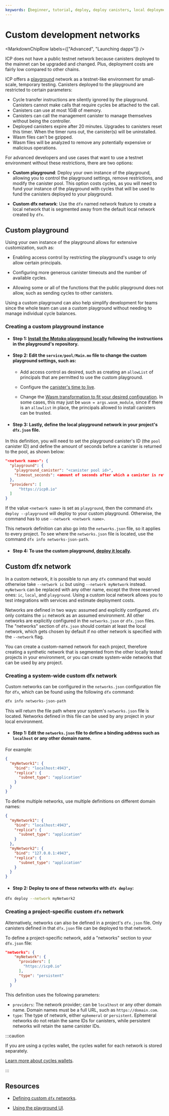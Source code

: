 ```yaml
---
keywords: [beginner, tutorial, deploy, deploy canisters, local deployment, local dev, mainnet deployment, mainnet, playground, deploy playground, deploy to playground, testnet, icp testnet]
---
```



# Custom development networks

<MarkdownChipRow labels={["Advanced", "Launching dapps"]} />

ICP does not have a public testnet network because <GlossaryTooltip>canisters</GlossaryTooltip> deployed to the mainnet can be upgraded and changed. Plus, deployment costs are fairly low compared to other chains.

ICP offers a [playground](https://m7sm4-2iaaa-aaaab-qabra-cai.ic0.app/) network as a testnet-like environment for small-scale, temporary testing. Canisters deployed to the playground are restricted to certain parameters:

- Cycle transfer instructions are silently ignored by the playground. Canisters cannot make calls that require cycles be attached to the call.
- Canisters can use at most 1GiB of memory.
- Canisters can call the management canister to manage themselves without being the controller.
- Deployed canisters expire after 20 minutes. Upgrades to canisters reset this timer. When the timer runs out, the canister(s) will be uninstalled.
- Wasm files can't be gzipped.
- Wasm files will be analyzed to remove any potentially expensive or malicious operations.

For advanced developers and use cases that want to use a testnet environment without these restrictions, there are two options:

- **Custom playground**: Deploy your own instance of the playground, allowing you to control the playground settings, remove restrictions, and modify the canister pool. This option costs cycles, as you will need to fund your instance of the playground with cycles that will be used to fund the canisters deployed to your playground.

- **Custom dfx network**: Use the `dfx` named network feature to create a local network that is segmented away from the default local network created by `dfx`.

## Custom playground

Using your own instance of the playground allows for extensive customization, such as:

- Enabling access control by restricting the playground's usage to only allow certain principals.

- Configuring more generous canister timeouts and the number of available cycles.

- Allowing some or all of the functions that the public playground does not allow, such as sending cycles to other canisters.

Using a custom playground can also help simplify development for teams since the whole team can use a custom playground without needing to manage individual cycle balances.

### Creating a custom playground instance

- #### Step 1: [Install the Motoko playground locally](https://github.com/dfinity/motoko-playground/tree/main?tab=readme-ov-file#running-locally) following the instructions in the playground's repository.

- #### Step 2: Edit the `service/pool/Main.mo` file to change the custom playground settings, such as:

    - Add access control as desired, such as creating an `allowList` of principals that are permitted to use the custom playground.

    - Configure the [canister's time to live](https://github.com/dfinity/motoko-playground/blob/main/service/pool/Types.mo#L27).

    - Change the [Wasm transformation to fit your desired configuration](https://github.com/dfinity/motoko-playground/blob/main/service/pool/Main.mo#L348). In some cases, this may just be `wasm = args.wasm_module`, since if there is an `allowlist` in place, the principals allowed to install canisters can be trusted.

- #### Step 3: Lastly, define the local playground network in your project's `dfx.json` file.

In this definition, you will need to set the playground canister's ID (the `pool` canister ID) and define the amount of seconds before a canister is returned to the pool, as shown below:

```json title="dfx.json"
"<network name>": {
  "playground": {
    "playground_canister": "<canister pool id>",
    "timeout_seconds": <amount of seconds after which a canister is returned to the pool>
  },
  "providers": [
      "https://icp0.io"
  ]
}
```

If the value `<network name>` is set as `playground`, then the command `dfx deploy --playground` will deploy to your custom playground. Otherwise, the command has to use `--network <network name>`.

This network definition can also go into the `networks.json` file, so it applies to every project. To see where the `networks.json` file is located, use the command `dfx info networks-json-path`.

- #### Step 4: To use the custom playground, [deploy it locally](https://github.com/dfinity/motoko-playground?tab=readme-ov-file#deploy-the-motoko-playground-to-your-local-replica-using-the-following-command).

## Custom dfx network

In a custom network, it is possible to run any `dfx` command that would otherwise take `--network ic` but using `--network myNetwork` instead. `myNetwork` can be replaced with any other name, except the three reserved ones: `ic`, `local`, and `playground`. Using a custom local network allows you to test integrations with services and estimate deployment costs.

Networks are defined in two ways: assumed and explicitly configured. `dfx` only contains the `ic` network as an assumed environment. All other networks are explicitly configured in the `networks.json` or `dfx.json` files. The "networks" section of `dfx.json` should contain at least the local network, which gets chosen by default if no other network is specified with the `--network` flag.

You can create a custom-named network for each project, therefore creating a synthetic network that is segmented from the other locally tested projects in your environment, or you can create system-wide networks that can be used by any project.

### Creating a system-wide custom dfx network

Custom networks can be configured in the `networks.json` configuration file for `dfx`, which can be found using the following `dfx` command:

```bash
dfx info networks-json-path
```

This will return the file path where your system's `networks.json` file is located. Networks defined in this file can be used by any project in your local environment.

- #### Step 1: Edit the `networks.json` file to define a binding address such as `localhost` or any other domain name.

For example:

```json title="networks.json"
{
  "myNetwork1": {
    "bind": "localhost:4943",
    "replica": {
      "subnet_type": "application"
    }
  }
}
```

To define multiple networks, use multiple definitions on different domain names:

```json title="networks.json"
{
  "myNetwork1": {
    "bind": "localhost:4943",
    "replica": {
      "subnet_type": "application"
    }
  },
  "myNetwork2": {
    "bind": "127.0.0.1:4943",
    "replica": {
      "subnet_type": "application"
    }
  }
}
```

- #### Step 2: Deploy to one of these networks with `dfx deploy`:

```bash
dfx deploy --network myNetwork2
```

### Creating a project-specific custom `dfx` network

Alternatively, networks can also be defined in a project's `dfx.json` file. Only canisters defined in that `dfx.json` file can be deployed to that network.

To define a project-specific network, add a "networks" section to your `dfx.json` file:

```json title="dfx.json"
"networks": {
    "myNetwork": {
      "providers": [
        "https://icp0.io"
      ],
      "type": "persistent"
    }
  }
```

This definition uses the following parameters:

- `providers`: The network provider; can be `localhost` or any other domain name. Domain names must be a full URL, such as `https://domain.com`.
- `type`: The type of network, either `ephemeral` or `persistent`. Ephemeral networks do not retain the same IDs for canisters, while persistent networks will retain the same canister IDs.

:::caution

If you are using a cycles wallet, the cycles wallet for each network is stored separately.

[Learn more about cycles wallets](/docs/building-apps/canister-management/topping-up).

:::

## Resources

- [Defining custom `dfx` networks](/docs/building-apps/developer-tools/advanced-dfx/networks-json).

- [Using the playground UI](/docs/building-apps/developer-tools/ide/icp-ninja).